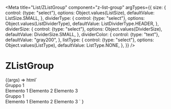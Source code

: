 
<Meta
  title="List/ZListGroup"
  component="z-list-group"
  argTypes={{
    size: {
      control: {type: "select"},
      options: Object.values(ListSize),
      defaultValue: ListSize.SMALL,
    },
    dividerType: {
      control: {type: "select"},
      options: Object.values(ListDividerType),
      defaultValue: ListDividerType.HEADER,
    },
    dividerSize: {
      control: {type: "select"},
      options: Object.values(DividerSize),
      defaultValue: DividerSize.SMALL,
    },
    dividerColor: {
      control: {type: "text"},
      defaultValue: "gray200",
    },
    listType: {
      control: {type: "select"},
      options: Object.values(ListType),
      defaultValue: ListType.NONE,
    },
  }}
/>

# ZListGroup

<Canvas>
  <Story name="z-list-group">
    {(args) =>
      html`
        <z-list>
          <z-list-group
            size=${args.size}
            divider-type=${args.dividerType}
            divider-size=${args.dividerSize}
            divider-color=${args.dividerColor}
            list-type=${args.listType}
          >
            <div slot="header-title">Gruppo 1</div>
            <z-list-element
              size=${args.size}
              list-type=${args.listType}
              divider-type=${args.dividerType}
              divider-size=${args.dividerSize}
              divider-color=${args.dividerColor}
              >Elemento 1</z-list-element
            >
            <z-list-element
              size=${args.size}
              list-type=${args.listType}
              divider-type=${args.dividerType}
              divider-size=${args.dividerSize}
              divider-color=${args.dividerColor}
              >Elemento 2</z-list-element
            >
            <z-list-element
              size=${args.size}
              list-type=${args.listType}
              divider-type=${args.dividerType}
              divider-size=${args.dividerSize}
              divider-color=${args.dividerColor}
              >Elemento 3</z-list-element
            >
          </z-list-group>
          <z-list-group
            size=${args.size}
            divider-type=${args.dividerType}
            divider-size=${args.dividerSize}
            divider-color=${args.dividerColor}
            list-type=${args.listType}
          >
            <div slot="header-title">Gruppo 1</div>
            <z-list-element
              size=${args.size}
              list-type=${args.listType}
              divider-type=${args.dividerType}
              divider-size=${args.dividerSize}
              divider-color=${args.dividerColor}
              >Elemento 1</z-list-element
            >
            <z-list-element
              size=${args.size}
              list-type=${args.listType}
              divider-type=${args.dividerType}
              divider-size=${args.dividerSize}
              divider-color=${args.dividerColor}
              >Elemento 2</z-list-element
            >
            <z-list-element
              size=${args.size}
              list-type=${args.listType}
              divider-type=${args.dividerType}
              divider-size=${args.dividerSize}
              divider-color=${args.dividerColor}
              >Elemento 3</z-list-element
            >
          </z-list-group>
        </z-list>
      `
    }
  </Story>
</Canvas>

<ArgsTable of="z-list-group" />
